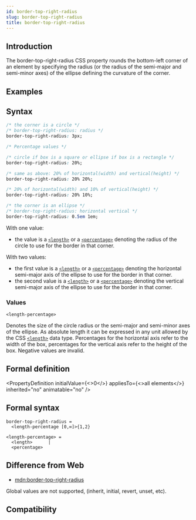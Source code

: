 ```yaml
---
id: border-top-right-radius
slug: border-top-right-radius
title: border-top-right-radius
---
```


## Introduction

The border-top-right-radius CSS property rounds the bottom-left corner of an element by specifying the radius (or the radius of the semi-major and semi-minor axes) of the ellipse defining the curvature of the corner.

## Examples


<Go
  example="css-api"
  defaultFile="src/border-top-right-radius/App.tsx"
  img="https://lf-lynx.tiktok-cdns.com/obj/lynx-artifacts-oss-sg/lynx-website/assets/doc/css/border-top-right-radius.jpg"
  defaultEntryFile="dist/border-top-right-radius.lynx.bundle"
  entry="src/border-top-right-radius"
/>

## Syntax

```css
/* the corner is a circle */
/* border-top-right-radius: radius */
border-top-right-radius: 3px;

/* Percentage values */

/* circle if box is a square or ellipse if box is a rectangle */
border-top-right-radius: 20%;

/* same as above: 20% of horizontal(width) and vertical(height) */
border-top-right-radius: 20% 20%;

/* 20% of horizontal(width) and 10% of vertical(height) */
border-top-right-radius: 20% 10%;

/* the corner is an ellipse */
/* border-top-right-radius: horizontal vertical */
border-top-right-radius: 0.5em 1em;
```

With one value:

- the value is a [`<length>`](/api/css/data-type/length.mdx) or a [`<percentage>`](/api/css/data-type/percentage.mdx) denoting the radius of the circle to use for the border in that corner.

With two values:

- the first value is a [`<length>`](/api/css/data-type/length.mdx) or a [`<percentage>`](/api/css/data-type/percentage.mdx) denoting the horizontal semi-major axis of the ellipse to use for the border in that corner.
- the second value is a [`<length>`](/api/css/data-type/length.mdx) or a [`<percentage>`](/api/css/data-type/percentage.mdx) denoting the vertical semi-major axis of the ellipse to use for the border in that corner.

### Values

`<length-percentage>`

Denotes the size of the circle radius or the semi-major and semi-minor axes of the ellipse. As absolute length it can be expressed in any unit allowed
by the CSS [`<length>`](/api/css/data-type/length.mdx) data type. Percentages for the horizontal axis refer to the width of the box, percentages for the vertical
axis refer to the height of the box. Negative values are invalid.

## Formal definition


<PropertyDefinition
  initialValue={<>0</>}
  appliesTo={<>all elements</>}
  inherited="no"
  animatable="no"
/>

## Formal syntax

```
border-top-right-radius =
  <length-percentage [0,∞]>{1,2}

<length-percentage> =
  <length>      |
  <percentage>
```

## Difference from Web

- [mdn:border-top-right-radius](https://developer.mozilla.org/en-US/docs/Web/CSS/border-top-right-radius)

Global values are not supported, (inherit, initial, revert, unset, etc).

## Compatibility


<LegacyCompatTable metadata="css/properties/border-top-right-radius" />
